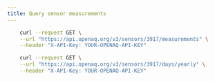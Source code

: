 ```yaml
---
title: Query sensor measurements
---
```





```sh
    curl --request GET \
    --url "https://api.openaq.org/v3/sensors/3917/measurements" \
    --header "X-API-Key: YOUR-OPENAQ-API-KEY"
```





```sh
    curl --request GET \
    --url "https://api.openaq.org/v3/sensors/3917/days/yearly" \
    --header "X-API-Key: YOUR-OPENAQ-API-KEY"
```